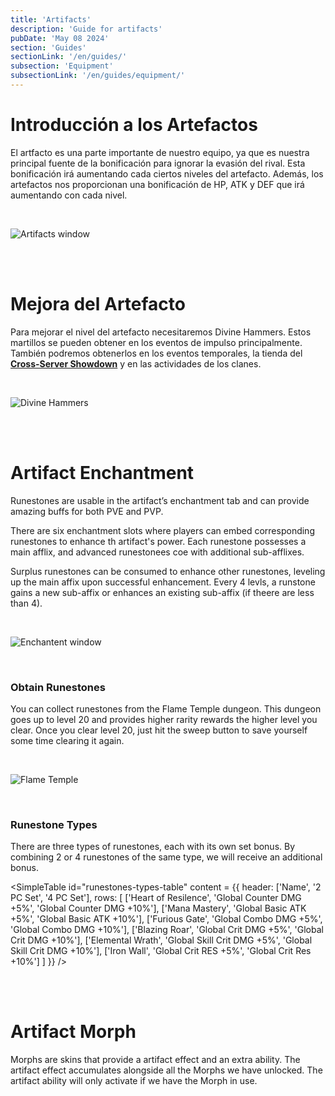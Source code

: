 ```yaml
---
title: 'Artifacts'
description: 'Guide for artifacts'
pubDate: 'May 08 2024'
section: 'Guides'
sectionLink: '/en/guides/'
subsection: 'Equipment'
subsectionLink: '/en/guides/equipment/'
---
```



# Introducción a los Artefactos
El artfacto es una parte importante de nuestro equipo, ya que es nuestra principal fuente de la bonificación para ignorar la evasión del rival.
Esta bonificación irá aumentando cada ciertos niveles del artefacto.
Además, los artefactos nos proporcionan una bonificación de HP, ATK y DEF que irá aumentando con cada nivel. 

<br/>

![Artifacts window](/assets/img/guides/equipment/artifacts/artifact_window.webp)


<br/>
<br/>


# Mejora del Artefacto
Para mejorar el nivel del artefacto necesitaremos Divine Hammers. 
Estos martillos se pueden obtener en los eventos de impulso principalmente. 
También podremos obtenerlos en los eventos temporales, la tienda del __[Cross-Server Showdown](https://lom-academy.com/en/guides/game-modes/cross-server-showdown)__ y en las actividades de los clanes.

<br/>

![Divine Hammers](/assets/img/guides/equipment/artifacts/divine_hammers.webp)


<br/>
<br/>


# Artifact Enchantment
Runestones are usable in the artifact’s enchantment tab and can provide amazing buffs for both PVE and PVP.

There are six enchantment slots where players can embed corresponding runestones to enhance th artifact's power.
Each runestone possesses a main afflix, and advanced runestonees coe with additional sub-afflixes.

Surplus runestones can be consumed to enhance other runestones, leveling up the main affix upon successful enhancement.
Every 4 levls, a runstone gains a new sub-affix or enhances an existing sub-affix (if theere are less than 4).

<br/>

![Enchantent window](/assets/img/guides/equipment/artifacts/enchantment_window.webp)

<br/>

### Obtain Runestones
You can collect runestones from the Flame Temple dungeon.
This dungeon goes up to level 20 and provides higher rarity rewards the higher level you clear.
Once you clear level 20, just hit the sweep button to save yourself some time clearing it again.

<br/>

![Flame Temple](/assets/img/guides/equipment/artifacts/flame_temple.webp)

<br/>

### Runestone Types
There are three types of runestones, each with its own set bonus.
By combining 2 or 4 runestones of the same type, we will receive an additional bonus.

<SimpleTable
    id="runestones-types-table"
    content = {{
        header: ['Name', '2 PC Set', '4 PC Set'],
        rows: [
            ['Heart of Resilence', 'Global Counter DMG +5%', 'Global Counter DMG +10%'],
            ['Mana Mastery', 'Global Basic ATK +5%', 'Global Basic ATK +10%'],
            ['Furious Gate', 'Global Combo DMG +5%', 'Global Combo DMG +10%'],
            ['Blazing Roar', 'Global Crit DMG +5%', 'Global Crit DMG +10%'],
            ['Elemental Wrath', 'Global Skill Crit DMG +5%', 'Global Skill Crit DMG +10%'],
            ['Iron Wall', 'Global Crit RES +5%', 'Global Crit Res +10%']
        ]
    }}
/>

<br/>
<br/>


# Artifact Morph
Morphs are skins that provide a artifact effect and an extra ability.
The artifact effect accumulates alongside all the Morphs we have unlocked.
The artifact ability will only activate if we have the Morph in use.

<br/>

<ItemImageTable type='artifact'/>
